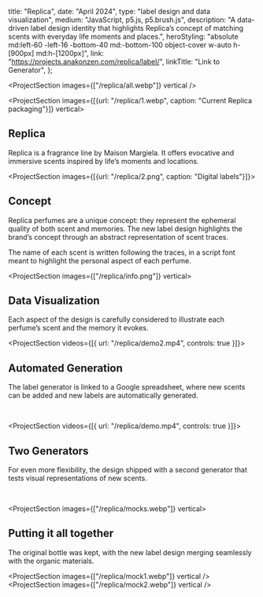 

  title: "Replica",
  date: "April 2024",
  type: "label design and data visualization",
  medium: "JavaScript, p5.js, p5.brush.js",
  description:
    "A data-driven label design identity that highlights Replica’s concept of matching scents with everyday life moments and places.",
  heroStyling:
    "absolute md:left-60 -left-16 -bottom-40 md:-bottom-100 object-cover w-auto h-[900px] md:h-[1200px]",
  link: "https://projects.anakonzen.com/replica/label/",
  linkTitle: "Link to Generator",
};

<ProjectSection images={["/replica/all.webp"]} vertical />

<ProjectSection images={[{url: "/replica/1.webp", caption: "Current Replica packaging"}]} vertical>

## Replica

Replica is a fragrance line by Maison Margiela. It offers evocative and
immersive scents inspired by life’s moments and locations.

</ProjectSection>

<ProjectSection images={[{url: "/replica/2.png", caption: "Digital labels"}]}>

## Concept

Replica perfumes are a unique concept: they represent the ephemeral quality of
both scent and memories. The new label design highlights the brand’s concept
through an abstract representation of scent traces.

The name of each scent is written following the traces, in a script font meant
to highlight the personal aspect of each perfume.

</ProjectSection>

<ProjectSection images={["/replica/info.png"]} vertical>

## Data Visualization

Each aspect of the design is carefully considered to illustrate each perfume’s
scent and the memory it evokes.

</ProjectSection>

<ProjectSection videos={[{ url: "/replica/demo2.mp4", controls: true }]}>

## Automated Generation

The label generator is linked to a Google spreadsheet, where new scents can be
added and new labels are automatically generated.

<SecButton
  label="label generator"
  href="https://projects.anakonzen.com/replica/label/"
/>
<br />
<SecButton
  label="spreadsheet"
  href="https://docs.google.com/spreadsheets/d/1DuwUz-b8Z4tc1KPDmYf3vY33ah6KrlnParE3rk_HdkA/edit?gid=0#gid=0/"
/>

</ProjectSection>

<ProjectSection videos={[{ url: "/replica/demo.mp4", controls: true }]}>

## Two Generators

For even more flexibility, the design shipped with a second generator that tests
visual representations of new scents.

<SecButton
  label="label generator 1"
  href="https://projects.anakonzen.com/replica/generator/"
/>
<br />
<SecButton
  label="label generator 2"
  href="https://projects.anakonzen.com/replica/label/"
/>

</ProjectSection>

<ProjectSection images={["/replica/mocks.webp"]} vertical>

## Putting it all together

The original bottle was kept, with the new label design merging seamlessly with
the organic materials.

</ProjectSection>

<ProjectSection images={["/replica/mock1.webp"]} vertical />
<ProjectSection images={["/replica/mock2.webp"]} vertical />
